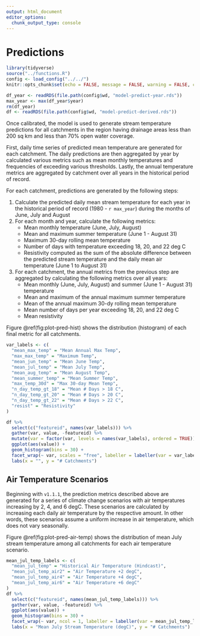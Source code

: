 ```yaml
---
output: html_document
editor_options: 
  chunk_output_type: console
---
```

# Predictions

```r
library(tidyverse)
source("../functions.R")
config <- load_config("../../")
knitr::opts_chunk$set(echo = FALSE, message = FALSE, warning = FALSE, comment = NA)

df_year <- readRDS(file.path(config$wd, "model-predict-year.rds"))
max_year <- max(df_year$year)
rm(df_year)
df <- readRDS(file.path(config$wd, "model-predict-derived.rds"))
```

Once calibrated, the model is used to generate stream temperature predictions for all catchments in the region having drainage areas less than 200 sq km and less than 70% open water coverage. 

First, daily time series of predicted mean temperature are generated for each catchment. The daily predictions are then aggregated by year by calculated various metrics such as mean monthly temperatures and frequencies of exceeding various thresholds. Lastly, the annual temperature metrics are aggregated by catchment over all years in the historical period of record.

For each catchment, predictions are generated by the following steps:

1. Calculate the predicted daily mean stream temperature for each year in the historical period of record (1980 - `r max_year`) during the months of June, July and August
2. For each month and year, calculate the following metrics:
    - Mean monthly temperature (June, July, August)
    - Mean and maximum summer temperature (June 1 - August 31)
    - Maximum 30-day rolling mean temperature
    - Number of days with temperature exceeding 18, 20, and 22 deg C
    - Resistivity computed as the sum of the absolute difference between the predicted stream temperature and the daily mean air temperature (June 1 to August 31)
3. For each catchment, the annual metrics from the previous step are aggregated by calculating the following metrics over all years:
    - Mean monthly (June, July, August) and summer (June 1 - August 31) temperature
    - Mean and maximum of the annual maximum summer temperature
    - Mean of the annual maximum 30-dy rolling mean temperature
    - Mean number of days per year exceeding 18, 20, and 22 deg C
    - Mean resistivity
  
Figure \@ref(fig:plot-pred-hist) shows the distribution (histogram) of each final metric for all catchments.

```r
var_labels <- c(
  "mean_max_temp" = "Mean Annual Max Temp",
  "max_max_temp" = "Maximum Temp",
  "mean_jun_temp" = "Mean June Temp",
  "mean_jul_temp" = "Mean July Temp",
  "mean_aug_temp" = "Mean August Temp",
  "mean_summer_temp" = "Mean Summer Temp",
  "max_temp_30d" = "Max 30-day Mean Temp",
  "n_day_temp_gt_18" = "Mean # Days > 18 C",
  "n_day_temp_gt_20" = "Mean # Days > 20 C",
  "n_day_temp_gt_22" = "Mean # Days > 22 C",
  "resist" = "Resistivity"
)

df %>% 
  select(c("featureid", names(var_labels))) %>% 
  gather(var, value, -featureid) %>% 
  mutate(var = factor(var, levels = names(var_labels), ordered = TRUE)) %>% 
  ggplot(aes(value)) +
  geom_histogram(bins = 30) +
  facet_wrap(~ var, scales = "free", labeller = labeller(var = var_labels)) +
  labs(x = "", y = "# Catchments")
```

## Air Temperature Scenarios

Beginning with `v1.1.1`, the prediction metrics described above are generated for a series of climate change scenarios with air temperatures increasing by 2, 4, and 6 degC. These scenarios are calculated by increasing each daily air temperature by the respective amount. In other words, these scenarios assume a uniform increase in air temperature, which does not vary seasonally.

Figure \@ref(fig:plot-pred-air-temp) shows the distribution of mean July stream temperature among all catchments for each air temperature scenario.

```r
mean_jul_temp_labels <- c(
  "mean_jul_temp" = "Historical Air Temperature (Hindcast)",
  "mean_jul_temp_air2" = "Air Temperature +2 degC",
  "mean_jul_temp_air4" = "Air Temperature +4 degC",
  "mean_jul_temp_air6" = "Air Temperature +6 degC"
)
df %>% 
  select(c("featureid", names(mean_jul_temp_labels))) %>% 
  gather(var, value, -featureid) %>% 
  ggplot(aes(value)) +
  geom_histogram(bins = 30) +
  facet_wrap(~ var, ncol = 1, labeller = labeller(var = mean_jul_temp_labels)) +
  labs(x = "Mean July Stream Temperature (degC)", y = "# Catchments")
```
